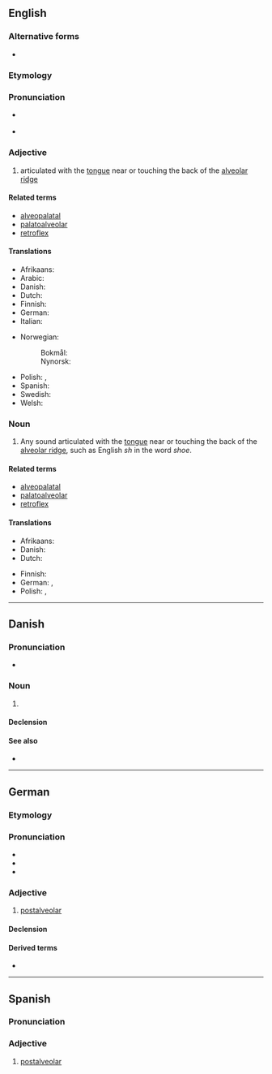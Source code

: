 ==English==

===Alternative forms===
* {{l|en|post-alveolar}}

===Etymology===
{{compound|en|post-|alveolar}}

===Pronunciation===
* {{a|Received Pronunciation}} {{IPA|en|/ˌpəʊstælviˈəʊlə(ɹ)/|/ˌpəʊstælˈviːələ(ɹ)/|/ˌpəʊstˈælvi.ələ(ɹ)/}}
* {{a|General American}} {{IPA|en|/ˌpoʊstælˈviələɹ/}}

===Adjective===
{{en-adj|-}}

# {{lb|en|phonetics}} articulated with the [[tongue]] near or touching the back of the [[alveolar ridge]]

====Related terms====
* [[alveopalatal]]
* [[palatoalveolar]]
* [[retroflex]]

====Translations====
{{trans-top|articulated with the tongue near or touching the back of the alveolar ridge}}
* Afrikaans: {{t|af|postalveolêr}}
* Arabic: {{t|ar|لِثَوِيّ غَارِيّ}}
* Danish: {{t|da|postalveolær}}
* Dutch: {{t|nl|postalveolair}}
* Finnish: {{t+|fi|postalveolaarinen}}
* German: {{t+|de|postalveolar}}
* Italian: {{t|it|postalveolare}}
{{trans-mid}}
* Norwegian:
*: Bokmål: {{t|no|postalveolar}}
*: Nynorsk: {{t|no|postalveolar}}
* Polish: {{t|pl|zadziąsłowy|m}}, {{t|pl|postalweolarny|m}}
* Spanish: {{t|es|postalveolar}}
* Swedish: {{t|sv|postalveolar}}
* Welsh: {{t|cy|ôl-orfannol}}
{{trans-bottom}}

===Noun===
{{wikipedia|Postalveolar consonant|lang=en}}
{{en-noun}}

# {{lb|en|phonetics}} Any sound articulated with the [[tongue]] near or touching the back of the [[alveolar ridge]], such as English ''sh'' in the word ''shoe''.

====Related terms====
* [[alveopalatal]]
* [[palatoalveolar]]
* [[retroflex]]

====Translations====
{{trans-top|any sound articulated with the tongue near or touching the back of the alveolar ridge}}
* Afrikaans: {{t|af|postalveolaar}}
* Danish: {{t+|da|postalveolar|c}}
* Dutch: {{t|nl|postalveolaar|c}}
{{trans-mid}}
* Finnish: {{t+|fi|postalveolaari}}
* German: {{t+|de|Postalveolar|m}}, {{t|de|Postalveolarlaut|m}}
* Polish: {{t|pl|[[spółgłoska]] [[zadziąsłowy|zadziąsłowa]]|f}}, {{t|pl|[[spółgłoska]] [[postalweolarny|postalweolarna]]|f}}
{{trans-bottom}}

----

==Danish==

===Pronunciation===
* {{IPA|da|[ˈpʰʌsd̥alveoˌlɑːˀ]}}

===Noun===
{{da-noun|en|er}}

# {{lb|da|phonetics}} {{l|en|postalveolar}}

====Declension====
{{da-decl|en|er}}

====See also====
* {{l|da|postalveolær}}

----

==German==

===Etymology===
{{rfe|de}}

===Pronunciation===
* {{IPA|de|/ˈpɔstʔalveoˌlaːɐ̯/}}
* {{hyph|de|post|al|ve|o|lar}}
* {{audio|de|De-postalveolar.ogg|Audio}}

===Adjective===
{{de-adj|-|-}}

# [[#English|postalveolar]]

====Declension====
{{de-decl-adj-notcomp}}

====Derived terms====
* {{l|de|Postalveolar}}

----

==Spanish==

===Pronunciation===
{{es-IPA}}

===Adjective===
{{es-adj-old|pl=postalveolares}}

# [[#English|postalveolar]]